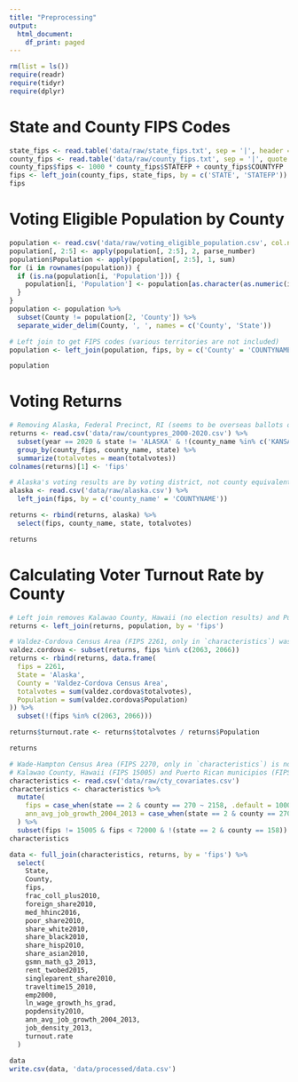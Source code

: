 ```yaml
---
title: "Preprocessing"
output:
  html_document:
    df_print: paged
---
```


```r
rm(list = ls())
require(readr)
require(tidyr)
require(dplyr)
```

# State and County FIPS Codes
```r
state_fips <- read.table('data/raw/state_fips.txt', sep = '|', header = T)
county_fips <- read.table('data/raw/county_fips.txt', sep = '|', quote = '', header = T)
county_fips$fips <- 1000 * county_fips$STATEFP + county_fips$COUNTYFP
fips <- left_join(county_fips, state_fips, by = c('STATE', 'STATEFP'))
fips
```

# Voting Eligible Population by County
```r
population <- read.csv('data/raw/voting_eligible_population.csv', col.names = c('County', 'MaleAdultNative', 'MaleAdultNaturalized', 'FemaleAdultNative', 'FemaleAdultNaturalized'))
population[, 2:5] <- apply(population[, 2:5], 2, parse_number)
population$Population <- apply(population[, 2:5], 1, sum)
for (i in rownames(population)) {
  if (is.na(population[i, 'Population'])) {
    population[i, 'Population'] <- population[as.character(as.numeric(i) + 1), 'Population']
  }
}
population <- population %>%
  subset(County != population[2, 'County']) %>%
  separate_wider_delim(County, ', ', names = c('County', 'State'))

# Left join to get FIPS codes (various territories are not included)
population <- left_join(population, fips, by = c('County' = 'COUNTYNAME', 'State' = 'STATE_NAME'))

population
```

# Voting Returns
```r
# Removing Alaska, Federal Precinct, RI (seems to be overseas ballots or something), and Kansas City, MO (seems to be already included in other counties)
returns <- read.csv('data/raw/countypres_2000-2020.csv') %>%
  subset(year == 2020 & state != 'ALASKA' & !(county_name %in% c('KANSAS CITY', 'FEDERAL PRECINCT'))) %>%
  group_by(county_fips, county_name, state) %>%
  summarize(totalvotes = mean(totalvotes))
colnames(returns)[1] <- 'fips'

# Alaska's voting results are by voting district, not county equivalent, so Alaska data is pulled from a different source
alaska <- read.csv('data/raw/alaska.csv') %>%
  left_join(fips, by = c('county_name' = 'COUNTYNAME'))

returns <- rbind(returns, alaska) %>%
  select(fips, county_name, state, totalvotes)

returns
```

# Calculating Voter Turnout Rate by County
```r
# Left join removes Kalawao County, Hawaii (no election results) and Puerto Rico (can't vote in presidential election)
returns <- left_join(returns, population, by = 'fips')

# Valdez-Cordova Census Area (FIPS 2261, only in `characteristics`) was split into Chugach Census Area (FIPS 2063, only in `returns`) and Copper River Census Area (FIPS 2066, only in `returns`) - they will be recombined here
valdez.cordova <- subset(returns, fips %in% c(2063, 2066))
returns <- rbind(returns, data.frame(
  fips = 2261,
  State = 'Alaska',
  County = 'Valdez-Cordova Census Area',
  totalvotes = sum(valdez.cordova$totalvotes),
  Population = sum(valdez.cordova$Population)
)) %>%
  subset(!(fips %in% c(2063, 2066)))

returns$turnout.rate <- returns$totalvotes / returns$Population

returns
```

```r
# Wade-Hampton Census Area (FIPS 2270, only in `characteristics`) is now Kusilvak Census Area (FIPS 2158, in `characteristics` and `returns`) - FIPS changed accordingly and data is merged between entries
# Kalawao County, Hawaii (FIPS 15005) and Puerto Rican municipios (FIPS 72xxx) are in `characteristics` but not in `returns`, so we drop them
characteristics <- read.csv('data/raw/cty_covariates.csv')
characteristics <- characteristics %>%
  mutate(
    fips = case_when(state == 2 & county == 270 ~ 2158, .default = 1000 * state + county),
    ann_avg_job_growth_2004_2013 = case_when(state == 2 & county == 270 ~ subset(characteristics, state == 2 & county == 158)$ann_avg_job_growth_2004_2013, .default = ann_avg_job_growth_2004_2013)
  ) %>%
  subset(fips != 15005 & fips < 72000 & !(state == 2 & county == 158))
characteristics
```

```r
data <- full_join(characteristics, returns, by = 'fips') %>%
  select(
    State,
    County,
    fips,
    frac_coll_plus2010,
    foreign_share2010,
    med_hhinc2016,
    poor_share2010,
    share_white2010,
    share_black2010,
    share_hisp2010,
    share_asian2010,
    gsmn_math_g3_2013,
    rent_twobed2015,
    singleparent_share2010,
    traveltime15_2010,
    emp2000,
    ln_wage_growth_hs_grad,
    popdensity2010,
    ann_avg_job_growth_2004_2013,
    job_density_2013,
    turnout.rate
  )

data
write.csv(data, 'data/processed/data.csv')
```
